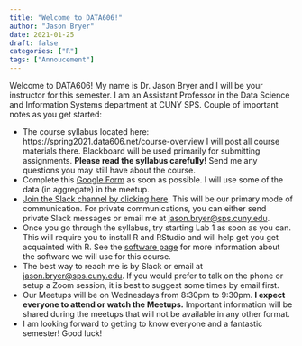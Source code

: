 ```yaml
---
title: "Welcome to DATA606!"
author: "Jason Bryer"
date: 2021-01-25
draft: false
categories: ["R"]
tags: ["Annoucement"]
---
```


Welcome to DATA606! My name is Dr. Jason Bryer and I will be your instructor for this semester. I am an Assistant Professor in the Data Science and Information Systems department at CUNY SPS. Couple of important notes as you get started:

* The course syllabus located here: https://spring2021.data606.net/course-overview I will post all course materials there. Blackboard will be used primarily for submitting assignments. **Please read the syllabus carefully!** Send me any questions you may still have about the course.
* Complete this [Google Form](https://forms.gle/FGsUWy61k8A3ujYH9) as soon as possible. I will use some of the data (in aggregate) in the meetup.
* [Join the Slack channel by clicking here](https://join.slack.com/t/bryer/shared_invite/zt-kdk4bypz-x5zJS0oTypT3TEPilfy~IA). This will be our primary mode of communication. For private communications, you can either send private Slack messages or email me at [jason.bryer@sps.cuny.edu](mailto:jason.bryer@sps.cuny.edu).
* Once you go through the syllabus, try starting Lab 1 as soon as you can. This will require you to install R and RStudio and will help get you get acquainted with R. See the [software page](/course-overview/software/) for more information about the software we will use for this course.
* The best way to reach me is by Slack or email at [jason.bryer@sps.cuny.edu](mailto:jason.bryer@sps.cuny.edu). If you would prefer to talk on the phone or setup a Zoom session, it is best to suggest some times by email first.
* Our Meetups will be on Wednesdays from 8:30pm to 9:30pm. **I expect everyone to attend or watch the Meetups.** Important information will be shared during the meetups that will not be available in any other format.
* I am looking forward to getting to know everyone and a fantastic semester! Good luck!


<!-- iframe width="560" height="315" src="https://www.youtube.com/embed/yIyferBnO24" frameborder="0" allow="accelerometer; autoplay; encrypted-media; gyroscope; picture-in-picture" allowfullscreen></iframe -->

<!-- iframe src="/slides/2019-01-24-Intro_to_Course.html#1" width="1024px" height="768px"  frameborder="0" allowfullscreen>
</iframe -->
